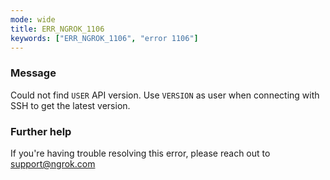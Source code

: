 ```yaml
---
mode: wide
title: ERR_NGROK_1106
keywords: ["ERR_NGROK_1106", "error 1106"]
---
```



### Message

Could not find `USER` API version. Use `VERSION` as user when connecting with SSH to get the latest version.

<ErrorDetails />

### Further help

If you're having trouble resolving this error, please reach out to [support@ngrok.com](mailto:support@ngrok.com?subject=Help%20with%20ERR_NGROK_1106)

